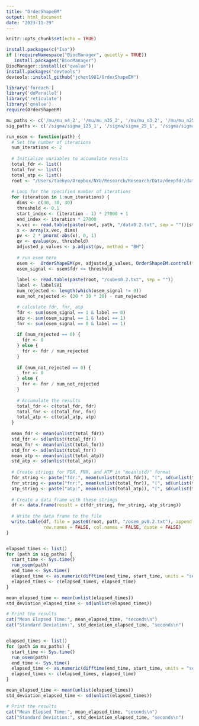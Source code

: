 ```yaml
---
title: "OrderShapeEM"
output: html_document
date: "2023-11-29"
---
```


```r
knitr::opts_chunk$set(echo = TRUE)
```

```r
install.packages(c("Iso"))
if (!requireNamespace("BiocManager", quietly = TRUE))
   install.packages("BiocManager")
BiocManager::install(c("qvalue"))
install.packages("devtools")
devtools::install_github("jchen1981/OrderShapeEM")
```

```r
library('foreach')
library('doParallel')
library('reticulate')
library('qvalue')
require(OrderShapeEM)

mu_paths <- c('/mu/mu_n4_2', '/mu/mu_n35_2', '/mu/mu_n3_2', '/mu/mu_n25_2', '/mu/mu_n2_2', '/mu/mu_n15_2', '/mu/mu_n1_2', '/mu/mu_n05_2', '/mu/mu_n0_2')
sig_paths <- c('/sigma/sigma_125_1', '/sigma/sigma_25_1', '/sigma/sigma_5_1', '/sigma/sigma_1_1', '/sigma/sigma_2_1', '/sigma/sigma_4_1', '/sigma/sigma_8_1')

run_osem <- function(path) {
  # Set the number of iterations
  num_iterations <- 2
  
  # Initialize variables to accumulate results
  total_fdr <- list()
  total_fnr <- list()
  total_atp <- list()
  root <- "/Users/taehyo/Dropbox/NYU/Research/Research/Data/deepfdr/data"
  
  # Loop for the specified number of iterations
  for (iteration in 1:num_iterations) {
    dims <- c(30, 30, 30)
    threshold <- 0.1
    start_index <- (iteration - 1) * 27000 + 1
    end_index <- iteration * 27000
    x.vec <- read.table(paste(root, path, "/data0.2.txt", sep = ""))[start_index:end_index, ]
    x <- array(x.vec, dims)
    pv <- 2 * pnorm(-abs(x), 0, 1)
    qv <- qvalue(pv, threshold)
    adjusted_p_values <- p.adjust(pv, method = "BH")
  
    # run osem here
    osem <-  OrderShapeEM(pv, adjusted_p_values, OrderShapeEM.control(trace = TRUE))
    osem_signal <- osem$fdr <= threshold
    
    label <- read.table(paste(root, "/cubes0.2.txt", sep = ""))
    label <- label$V1
    num_rejected <- length(which(osem_signal != 0))
    num_not_rejected <- (30 * 30 * 30) - num_rejected

    # calculate fdr, fnr, atp
    fdr <- sum(osem_signal == 1 & label == 0)
    atp <- sum(osem_signal == 1 & label == 1)
    fnr <- sum(osem_signal == 0 & label == 1)
    
    if (num_rejected == 0) {
      fdr <- 0
    } else {
      fdr <- fdr / num_rejected
    }
    
    if (num_not_rejected == 0) {
      fnr <- 0
    } else {
      fnr <- fnr / num_not_rejected
    }
    
    # Accumulate the results
    total_fdr <- c(total_fdr, fdr)
    total_fnr <- c(total_fnr, fnr)
    total_atp <- c(total_atp, atp)
  }
  
  mean_fdr <- mean(unlist(total_fdr))
  std_fdr <- sd(unlist(total_fdr))
  mean_fnr <- mean(unlist(total_fnr))
  std_fnr <- sd(unlist(total_fnr))
  mean_atp <- mean(unlist(total_atp))
  std_atp <- sd(unlist(total_atp))
  
  # Create strings for FDR, FNR, and ATP in "mean(std)" format
  fdr_string <- paste("fdr:", mean(unlist(total_fdr)), "(", sd(unlist(total_fdr)), ")", sep = "")
  fnr_string <- paste("fnr:", mean(unlist(total_fnr)), "(", sd(unlist(total_fnr)), ")", sep = "")
  atp_string <- paste("atp:", mean(unlist(total_atp)), "(", sd(unlist(total_atp)), ")", sep = "")
  
  # Create a data frame with these strings
  df <- data.frame(result = c(fdr_string, fnr_string, atp_string))
  
  # Write the data frame to the file
  write.table(df, file = paste0(root, path, "/osem_pv0.2.txt"), append = TRUE, sep = " ", dec = ".",
              row.names = FALSE, col.names = FALSE, quote = FALSE)
}


elapsed_times <- list()
for (path in sig_paths) {
  start_time <- Sys.time()
  run_osem(path)
  end_time <- Sys.time()
  elapsed_time <- as.numeric(difftime(end_time, start_time, units = "secs"))
  elapsed_times <- c(elapsed_times, elapsed_time)
}

mean_elapsed_time <- mean(unlist(elapsed_times))
std_deviation_elapsed_time <- sd(unlist(elapsed_times))

# Print the results
cat("Mean Elapsed Time:", mean_elapsed_time, "seconds\n")
cat("Standard Deviation:", std_deviation_elapsed_time, "seconds\n")


elapsed_times <- list()
for (path in mu_paths) {
  start_time <- Sys.time()
  run_osem(path)
  end_time <- Sys.time()
  elapsed_time <- as.numeric(difftime(end_time, start_time, units = "secs"))
  elapsed_times <- c(elapsed_times, elapsed_time)
}

mean_elapsed_time <- mean(unlist(elapsed_times))
std_deviation_elapsed_time <- sd(unlist(elapsed_times))

# Print the results
cat("Mean Elapsed Time:", mean_elapsed_time, "seconds\n")
cat("Standard Deviation:", std_deviation_elapsed_time, "seconds\n")



```
